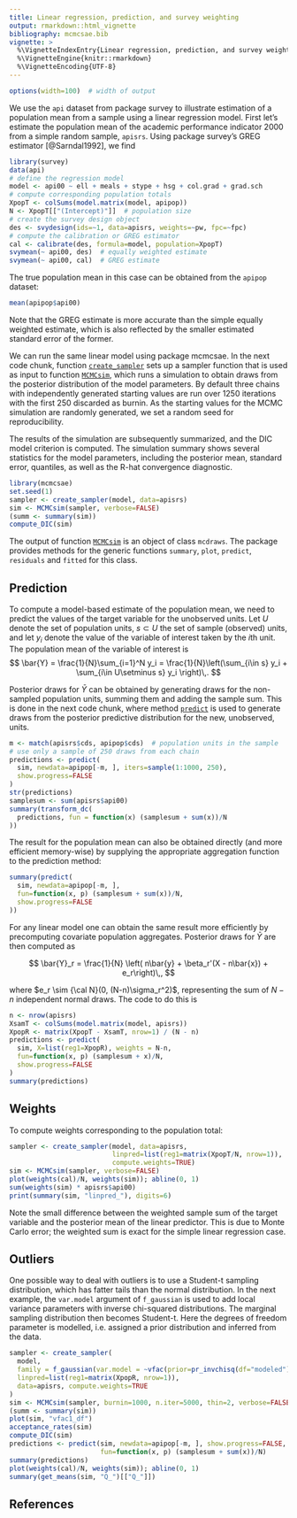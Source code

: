 ---
title: Linear regression, prediction, and survey weighting
output: rmarkdown::html_vignette
bibliography: mcmcsae.bib
vignette: >
  %\VignetteIndexEntry{Linear regression, prediction, and survey weighting}
  %\VignetteEngine{knitr::rmarkdown}
  %\VignetteEncoding{UTF-8}
---

```{r, echo=FALSE}
options(width=100)  # width of output
```


We use the `api` dataset from package survey to illustrate estimation of a population mean from a sample using a linear regression model.
First let's estimate the population mean of the academic performance indicator 2000
from a simple random sample, `apisrs`. Using package survey's GREG estimator [@Sarndal1992], we find

```{r, message=FALSE}
library(survey)
data(api)
# define the regression model
model <- api00 ~ ell + meals + stype + hsg + col.grad + grad.sch
# compute corresponding population totals
XpopT <- colSums(model.matrix(model, apipop))
N <- XpopT[["(Intercept)"]]  # population size
# create the survey design object
des <- svydesign(ids=~1, data=apisrs, weights=~pw, fpc=~fpc)
# compute the calibration or GREG estimator
cal <- calibrate(des, formula=model, population=XpopT)
svymean(~ api00, des)  # equally weighted estimate
svymean(~ api00, cal)  # GREG estimate
```

The true population mean in this case can be obtained from the `apipop` dataset:
```{r}
mean(apipop$api00)
```
Note that the GREG estimate is more accurate than the simple equally weighted estimate, which is also reflected by the smaller estimated standard error of the former.

We can run the same linear model using package mcmcsae.
In the next code chunk, function [`create_sampler`](../html/create_sampler.html) sets up a sampler function that is used as input to function
[`MCMCsim`](../html/MCMCsim.html), which runs a simulation to obtain draws from the posterior distribution of the model parameters. By default three chains with independently
generated starting values are run over 1250 iterations with the first 250 discarded as burnin.
As the starting values for the MCMC simulation are randomly generated, we set a random seed for reproducibility.

The results of the simulation are subsequently summarized,
and the DIC model criterion is computed. The simulation summary shows several statistics for the model parameters,
including the posterior mean, standard error, quantiles, as
well as the R-hat convergence diagnostic.

```{r, message=FALSE}
library(mcmcsae)
set.seed(1)
sampler <- create_sampler(model, data=apisrs)
sim <- MCMCsim(sampler, verbose=FALSE)
(summ <- summary(sim))
compute_DIC(sim)
```

The output of function [`MCMCsim`](../html/MCMCsim.html) is
an object of class `mcdraws`.
The package provides methods for the generic functions `summary`, `plot`, `predict`, `residuals` and `fitted` for this class.


## Prediction

To compute a model-based estimate of the population mean, we
need to predict the values of the target variable for the unobserved units.
Let $U$ denote the set of population units, $s \subset U$ the set of sample (observed) units, and let $y_i$ denote the
value of the variable of interest taken by the $i$th unit.
The population mean of the variable of interest is
$$
\bar{Y} = \frac{1}{N}\sum_{i=1}^N y_i = \frac{1}{N}\left(\sum_{i\in s} y_i + \sum_{i\in U\setminus s} y_i \right)\,.
$$

Posterior draws for $\bar{Y}$ can be obtained by generating draws for the non-sampled
population units, summing them and adding the sample sum.
This is done in the next code chunk, where method
[`predict`](../html/predict.mcdraws.html) is used to generate
draws from the posterior predictive distribution for the new,
unobserved, units.
```{r}
m <- match(apisrs$cds, apipop$cds)  # population units in the sample
# use only a sample of 250 draws from each chain
predictions <- predict(
  sim, newdata=apipop[-m, ], iters=sample(1:1000, 250),
  show.progress=FALSE
)
str(predictions)
samplesum <- sum(apisrs$api00)
summary(transform_dc(
  predictions, fun = function(x) (samplesum + sum(x))/N
))
```
The result for the population mean can also be obtained directly (and more efficient memory-wise) by supplying
the appropriate aggregation function to the prediction method:
```{r}
summary(predict(
  sim, newdata=apipop[-m, ],
  fun=function(x, p) (samplesum + sum(x))/N,
  show.progress=FALSE
))
```

For any linear model one can obtain the same result more efficiently by precomputing covariate population aggregates.
Posterior draws for $\bar{Y}$ are then computed as

$$
\bar{Y}_r = \frac{1}{N} \left( n\bar{y} + \beta_r'(X - n\bar{x}) + e_r\right)\,,
$$

where $e_r \sim {\cal N}(0, (N-n)\sigma_r^2)$, representing the sum of $N-n$ independent normal draws. The code to do this is

```{r}
n <- nrow(apisrs)
XsamT <- colSums(model.matrix(model, apisrs))
XpopR <- matrix(XpopT - XsamT, nrow=1) / (N - n)
predictions <- predict(
  sim, X=list(reg1=XpopR), weights = N-n,
  fun=function(x, p) (samplesum + x)/N,
  show.progress=FALSE
)
summary(predictions)
```


## Weights

To compute weights corresponding to the population total:

```{r, fig.width=4, fig.height=4, fig.align="center"}
sampler <- create_sampler(model, data=apisrs,
                          linpred=list(reg1=matrix(XpopT/N, nrow=1)),
                          compute.weights=TRUE)
sim <- MCMCsim(sampler, verbose=FALSE)
plot(weights(cal)/N, weights(sim)); abline(0, 1)
sum(weights(sim) * apisrs$api00)
print(summary(sim, "linpred_"), digits=6)
```

Note the small difference between the weighted sample sum of the target variable
and the posterior mean of the linear predictor. This is due to Monte Carlo error;
the weighted sum is exact for the simple linear regression case.


## Outliers

One possible way to deal with outliers is to use a Student-t sampling distribution, which has fatter tails than the normal distribution.
In the next example, the `var.model` argument of `f_gaussian` is used
to add local variance parameters with inverse chi-squared distributions.
The marginal sampling distribution then becomes Student-t. Here the degrees of freedom parameter is modelled, i.e. assigned a
prior distribution and inferred from the data.
```{r, fig.width=4, fig.height=4, fig.align="center", message=FALSE}
sampler <- create_sampler(
  model,
  family = f_gaussian(var.model = ~vfac(prior=pr_invchisq(df="modeled"))),
  linpred=list(reg1=matrix(XpopR, nrow=1)),
  data=apisrs, compute.weights=TRUE
)
sim <- MCMCsim(sampler, burnin=1000, n.iter=5000, thin=2, verbose=FALSE)
(summ <- summary(sim))
plot(sim, "vfac1_df")
acceptance_rates(sim)
compute_DIC(sim)
predictions <- predict(sim, newdata=apipop[-m, ], show.progress=FALSE,
                       fun=function(x, p) (samplesum + sum(x))/N)
summary(predictions)
plot(weights(cal)/N, weights(sim)); abline(0, 1)
summary(get_means(sim, "Q_")[["Q_"]])
```

## References
